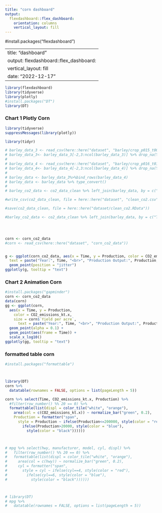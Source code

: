 ```yaml
---
title: "corn dashboard"
output: 
  flexdashboard::flex_dashboard:
    orientation: columns
    vertical_layout: fill
---
```

#install.packages("flexdashboard")


---
title: "dashboard"
output: flexdashboard::flex_dashboard:
    vertical_layout: fill
date: "2022-12-17"
---



```r
library(flexdashboard)
library(tidyverse)
library(plotly)
#install.packages("DT")
library(DT)
```


### Chart 1 Plotly Corn
```r
library(tidyverse)
suppressMessages(library(plotly))

library(tidyr)

# barley_data_3 <- read_csv(here::here("dataset", "barley/crop_p015_t005.csv"),skip = 5)
# barley_data_3<- barley_data_3[-2,3:ncol(barley_data_3)] %>% drop_na(Year) %>% head(-1)
#
# barley_data_4 <- read_csv(here::here("dataset", "barley/crop_p016_t010.csv"),skip = 5)
# barley_data_4<- barley_data_4[-2,3:ncol(barley_data_4)] %>% drop_na(Year) %>% head(-1)
#
# barley_data <- barley_data_3%>%bind_rows(barley_data_4)
# barley_data <- barley_data %>% type_convert()
#
# barley_co2_data <- co2_data_clean %>% left_join(barley_data, by = c("Time" = "Year"))

#write_csv(co2_data_clean, file = here::here("dataset", "clean_co2.csv"))

#save(co2_data_clean, file = here::here("dataset/clean_co2.RData"))

#barley_co2_data <- co2_data_clean %>% left_join(barley_data, by = c("Time" = "Year"))




corn <- corn_co2_data
#corn <- read_csv(here::here("dataset", "corn_co2_data"))


g <- ggplot(corn_co2_data, aes(x = Time, y = Production, color = CO2_emissions_kt.x,
  text = paste("Year:", Time, "<br>", "Production Output:", Production, "<br>", "Yield per Acre:", corn$`Yield per acre`))) +
  geom_point(position = "jitter")
ggplotly(g, tooltip = "text")
```


### Chart 2 Animation Corn
```r
#install.packages("gapminder")
corn <- corn_co2_data
data(corn)
gg <- ggplot(corn,
  aes(x = Time, y = Production,
    color = CO2_emissions_kt.x,
    size = corn$`Yield per acre`, 
      text = paste("Year:", Time, "<br>", "Production Output:", Production, "<br>", "Yield per acre:", barley$`Yield per acre`))) +
  geom_point(alpha = 0.1) +
  geom_point(aes(frame = Time)) +
  scale_x_log10()
ggplotly(gg, tooltip = "text")
```


### formatted table corn
```r
#install.packages("formattable")



library(DT)
corn %>%
  datatable(rownames = FALSE, options = list(pageLength = 5))

corn %>% select(Time, CO2_emissions_kt.x, Production) %>%
  #filter(row_number() %% 20 == 0) %>%
  formattable(list(displ = color_tile("white", "orange"),
    area(col = c(CO2_emissions_kt.x)) ~ normalize_bar("green", 0.2),
    Production = formatter("span",
      style = Production ~ ifelse(Production<=200000, style(color = "red"),
        ifelse(Production>20000, style(color = "blue"),
          style(color = "black"))))))



# mpg %>% select(hwy, manufacturer, model, cyl, displ) %>%
#   filter(row_number() %% 20 == 0) %>%
#   formattable(list(displ = color_tile("white", "orange"),
#     area(col = c(hwy)) ~ normalize_bar("green", 0.2),
#     cyl = formatter("span",
#       style = cyl ~ ifelse(cyl==4, style(color = "red"),
#         ifelse(cyl==6, style(color = "blue"),
#           style(color = "black"))))))



# library(DT)
# mpg %>%
#   datatable(rownames = FALSE, options = list(pageLength = 5))


```




